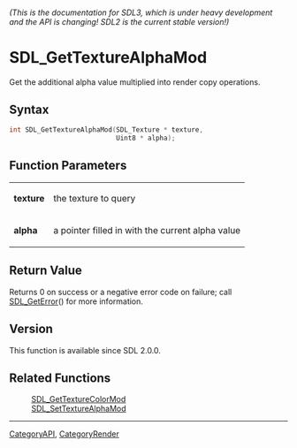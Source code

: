 ====== (This is the documentation for SDL3, which is under heavy development and the API is changing! SDL2 is the current stable version!) ======
= SDL_GetTextureAlphaMod =

Get the additional alpha value multiplied into render copy operations.

== Syntax ==

<syntaxhighlight lang='c'>
int SDL_GetTextureAlphaMod(SDL_Texture * texture,
                           Uint8 * alpha);
</syntaxhighlight>

== Function Parameters ==

{|
|'''texture'''
|the texture to query
|-
|'''alpha'''
|a pointer filled in with the current alpha value
|}

== Return Value ==

Returns 0 on success or a negative error code on failure; call
[[SDL_GetError]]() for more information.

== Version ==

This function is available since SDL 2.0.0.

== Related Functions ==

:[[SDL_GetTextureColorMod]]
:[[SDL_SetTextureAlphaMod]]

----
[[CategoryAPI]], [[CategoryRender]]


